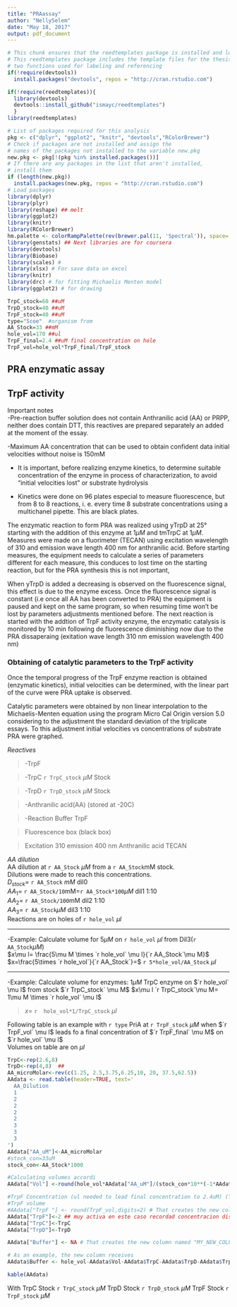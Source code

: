 ```yaml
---
title: "PRAassay"
author: "NellySelem"
date: "May 18, 2017"
output: pdf_document
---
```


```r
# This chunk ensures that the reedtemplates package is installed and loaded
# This reedtemplates package includes the template files for the thesis and also
# two functions used for labeling and referencing
if(!require(devtools))
  install.packages("devtools", repos = "http://cran.rstudio.com")

if(!require(reedtemplates)){
  library(devtools)
  devtools::install_github("ismayc/reedtemplates")
  }
library(reedtemplates)
```

```r
# List of packages required for this analysis
pkg <- c("dplyr", "ggplot2", "knitr", "devtools","RColorBrewer")
# Check if packages are not installed and assign the
# names of the packages not installed to the variable new.pkg
new.pkg <- pkg[!(pkg %in% installed.packages())]
# If there are any packages in the list that aren't installed,
# install them
if (length(new.pkg))
  install.packages(new.pkg, repos = "http://cran.rstudio.com")
# Load packages
library(dplyr)
library(plyr)
library(reshape) ## melt
library(ggplot2)
library(knitr)
library(RColorBrewer)
hm.palette <- colorRampPalette(rev(brewer.pal(11, 'Spectral')), space='Lab')  
library(genstats) ## Next libraries are for coursera
library(devtools)
library(Biobase)
library(scales) # 
library(xlsx) # For save data on excel
library(knitr)
library(drc) # for fitting Michaelis Menten model
library(ggplot2) # for drawing

```

```r
TrpC_stock=60 ##uM
TrpD_stock=40 ##uM
TrpF_stock=40 ##uM
type="Scoe"  #organism from 
AA_Stock=33 ##mM
hole_vol=170 ##ul
TrpF_final=2.4 ##uM final concentration on hole
TrpF_vol=hole_vol*TrpF_final/TrpF_stock  
```

## PRA enzymatic assay

## TrpF activity  
Important notes  
-Pre-reaction buffer solution does not contain Anthranilic acid (AA) or PRPP, neither does contain DTT, this reactives are prepared separately an added at the moment of the essay.  
   
-Maximum AA concentration that can be used to obtain confident data initial velocities without noise is 150mM  
  
- It is important, before realizing enzyme kinetics, to determine suitable concentration of the enzyme in process of characterization,  to avoid "initial velocities lost" or substrate hydrolysis 
  
- Kinetics were done on 96 plates especial to measure fluorescence, but from 8 to 8 reactions, i. e. every time 8 substrate concentrations using a multichanel pipette.   This are black plates.  
  
The enzymatic reaction to form PRA was realized using yTrpD at 25° starting with the addition of this enzyme at $1\mu M$ and tmTrpC at 1$\mu M$. Measures were made on a fluorimeter (TECAN) using excitation wavelength of 310 and emission wave length 400 nm  for anthranilic acid. Before starting measures, the equipment needs to calculate a series of parameters different for each measure, this conduces to lost time on the starting reaction, but for the PRA synthesis this is not important,  

When yTrpD is added a decreasing is observed on the fluorescence signal, this effect is due to the enzyme excess. Once the fluorescence signal is constant (i.e once all AA has been converted to PRA) the equipment is paused and kept on the same program, so when resuming time won't be lost by parameters adjustments mentioned before.  The next reaction is started with the addtion of TrpF activity enzyme, the enzymatic catalysis is monitored by 10 min following de fluorescence diminishing now due to the PRA dissaperaing (exitation wave length 310 nm emission wavelength 400 nm)   

### Obtaining of catalytic parameters to the TrpF activity  
Once the temporal progress of the TrpF enzyme reaction is obtained (enzymatic kinetics), initial velocities can be determined, with the linear part of the curve were PRA uptake is observed.

Catalytic parameters were obtained by non linear interpolation to the Michaelis-Menten equation using the program Micro Cal Origin version 5.0 considering to the adjustment the standard deviation of the triplicate essays. To this adjustment initial velocities vs concentrations of substrate PRA were graphed.  


_Reactives_  
  
>-TrpF  

>-TrpC `r TrpC_stock` $\mu M$  Stock  

>-TrpD `r TrpD_stock` $\mu M$  Stock   

>-Anthranilic acid(AA) (stored at -20C)  

>-Reaction Buffer TrpF    

>Fluorescence box (black box) 

>Excitation 310 emission 400 nm Anthranilic acid TECAN


_AA dilution_  
AA dilution at `r AA_Stock` $\mu M$ from a `r AA_Stock`mM stock.    
Dilutions were made to reach this concentrations.  
$D_{stock}=$ `r AA_Stock` $mM$ dil0    
$AA_1=$ `r AA_Stock/10`mM=`r AA_Stock*100`$\mu M$ dil1 1:10  
$AA_2=$ `r AA_Stock/100`mM dil2 1:10  
$AA_3=$ `r AA_Stock`$\mu M$ dil3  1:10  
Reactions are on holes of `r hole_vol` $\mu l$  

  ***
  
-Example:  Calculate volume for $5\mu M$ on `r hole_vol` $\mu l$ from Dil3(`r AA_Stock`$\mu M$)  
$x\mu l= \frac{5\mu M \times `r hole_vol` \mu l}{`r AA_Stock`\mu M}$  
$x=\frac{5\times `r hole_vol`}{`r AA_Stock`}=$ `r 5*hole_vol/AA_Stock` $\mu l$  

***

-Example:  Calculate volume for enzymes: $1\mu M$ TrpC enzyme on $`r hole_vol` \mu l$ from stock $`r TrpC_stock` \mu M$ 
$x\mu l `r TrpC_stock`\mu M= 1\mu M \times `r hole_vol` \mu l$  

> $x=$  `r  hole_vol*1/TrpC_stock` $\mu l$  


Following table is an example with `r type` PriA at `r TrpF_stock` $\mu M$ when $`r  TrpF_vol` \mu l$ leads fo a final concentration of $`r TrpF_final` \mu M$ on $`r hole_vol` \mu l$    
Volumes on table are on $\mu l$  

```r
TrpC<-rep(2.6,8)
TrpD<-rep(4,8)  ## 
AA_microMolar<-rev(c(1.25, 2.5,3.75,6.25,10, 20, 37.5,62.5))
AAdata <- read.table(header=TRUE, text='
  AA_Dilution  
  1           
  2    
  2   
  2   
  2   
  3 
  3  
  3  
')
AAdata["AA_uM"]<-AA_microMolar
#stock_con=33uM
stock_con<-AA_Stock*1000

#Calculating volumes accordi
AAdata["Vol"] <-round(hole_vol*AAdata["AA_uM"]/(stock_con*10**(-1*AAdata["AA_Dilution"])),digits = 2) # That creates the new column named "MY_NEW_COLUMN" 

#TrpF Concentration (ul needed to lead final concentration to 2.4uM) (TrpF_vol)
#TrpF volume  
#AAdata["TrpF "] <- round(TrpF_vol,digits=2) # That creates the new column named "MY_NEW_COLUMN" filled with "NA"
AAdata["TrpF"]<-2 ## muy activa en este caso recordad concentracion distinta a la hora de michaelis
AAdata["TrpC"]<-TrpC
AAdata["TrpD"]<-TrpD

AAdata["Buffer"] <- NA # That creates the new column named "MY_NEW_COLUMN" filled with "NA"

# As an example, the new column receives
AAdata$Buffer <- hole_vol-AAdata$Vol-AAdata$TrpC-AAdata$TrpD-AAdata$TrpF  

kable(AAdata)
```

With TrpC Stock `r TrpC_stock` $\mu M$ TrpD Stock `r TrpD_stock` $\mu M$ TrpF Stock `r TrpF_stock` $\mu M$ 



